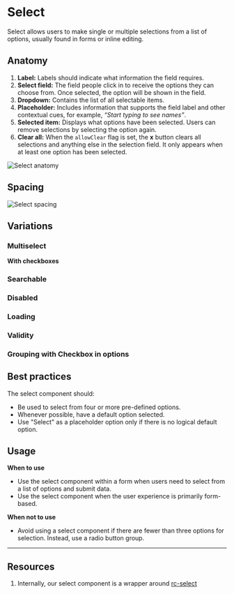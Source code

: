 

<Meta of={SelectStories} />

# Select

Select allows users to make single or multiple selections from a list of options, usually found in forms or inline editing.

<Canvas of={SelectStories.SelectStory} />

## Anatomy

1. **Label:** Labels should indicate what information the field requires.
2. **Select field:** The field people click in to receive the options they can choose from. Once selected, the option will be shown in the field.
3. **Dropdown:** Contains the list of all selectable items.
4. **Placeholder:** Includes information that supports the field label and other contextual cues, for example, _“Start typing to see names”_.
5. **Selected item:** Displays what options have been selected. Users can remove selections by selecting the option again.
6. **Clear all:** When the `allowClear` flag is set, the **x** button clears all selections and anything else in the selection field. It only appears when at least one option has been selected.

![Select anatomy](./docs/select-anatomy.png)

## Spacing

![Select spacing](./docs/select-spacing.png)

## Variations

### Multiselect

<Canvas of={SelectStories.SelectMultiselectStory} />

**With checkboxes**

<Canvas of={SelectStories.SelectWithCheckbox} />

### Searchable

<Canvas of={SelectStories.SelectSearchStory} />

### Disabled

<Canvas of={SelectStories.SelectDisabledStory} />

### Loading

<Canvas of={SelectStories.SelectLoadingStory} />

### Validity

<Canvas of={SelectStories.SelectInvalidStory} />

### Grouping with Checkbox in options

<Canvas of={SelectStories.SelectWithCheckboxAndGroup} />

## Best practices

The select component should:

- Be used to select from four or more pre-defined options.
- Whenever possible, have a default option selected.
- Use "Select" as a placeholder option only if there is no logical default option.

## Usage

**When to use**

- Use the select component within a form when users need to select from a list of options and submit data.
- Use the select component when the user experience is primarily form-based.

**When not to use**

- Avoid using a select component if there are fewer than three options for selection. Instead, use a radio button group.

---

## Resources

1. Internally, our select component is a wrapper around [rc-select](https://select-react-component.vercel.app/)
